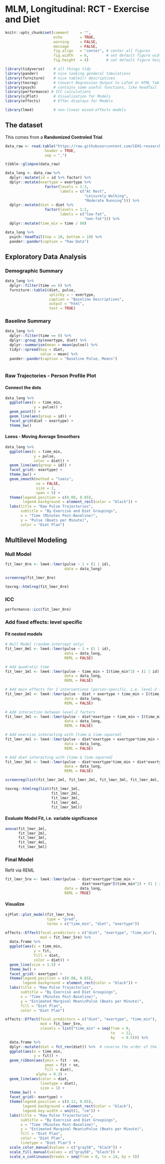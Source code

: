 # MLM, Longitudinal: RCT - Exercise and Diet

```{r, include=FALSE}
knitr::opts_chunk$set(comment     = "",
                      echo        = TRUE, 
                      warning     = FALSE, 
                      message     = FALSE,
                      fig.align   = "center", # center all figures
                      fig.width   = 6,        # set default figure width to 4 inches
                      fig.height  = 4)        # set default figure height to 3 inches
```

```{r, message=FALSE, error=FALSE}
library(tidyverse)    # all things tidy
library(pander)       # nice looking genderal tabulations
library(furniture)    # nice table1() descriptives
library(texreg)       # Convert Regression Output to LaTeX or HTML Tables
library(psych)        # contains some useful functions, like headTail
library(performance) # ICC calculations
library(sjPlot)       # Visualization for Models
library(effects)      # Effec displays for Models

library(lme4)         # non-linear mixed-effects models
```

## The dataset

This comes from a **Randomized Controled Trial**.

```{r}
data_raw <- read.table("https://raw.githubusercontent.com/CEHS-research/data/master/MLM/exercise_diet.txt",
                  header = TRUE, 
                  sep = ",")
```

```{r}
tibble::glimpse(data_raw)
```



```{r}
data_long <- data_raw %>% 
  dplyr::mutate(id = id %>% factor) %>% 
  dplyr::mutate(exertype = exertype %>% 
                  factor(levels = 1:3,
                         labels = c("At Rest",
                                    "Leisurely Walking",
                                    "Moderate Running"))) %>% 
  dplyr::mutate(diet = diet %>% 
                  factor(levels = 1:2,
                         labels = c("low-fat",
                                    "non-fat"))) %>% 
  dplyr::mutate(time_min = time / 60)
```




```{r}
data_long %>% 
  psych::headTail(top = 10, bottom = 10) %>% 
  pander::pander(caption = "Raw Data")
```

## Exploratory Data Analysis

### Demographic Summary

```{r, results='asis'}
data_long %>% 
  dplyr::filter(time == 0) %>% 
  furniture::table1(diet, pulse,
                    splitby = ~ exertype,
                    caption = "Baseline Descriptives",
                    output = "html",
                    test = TRUE)
```

### Baseline Summary

```{r}
data_long %>% 
  dplyr::filter(time == 0) %>% 
  dplyr::group_by(exertype, diet) %>% 
  dplyr::summarise(mean = mean(pulse)) %>% 
  tidyr::spread(key = diet,
                value = mean) %>% 
  pander::pander(caption = "Baseline Pulse, Means")
  
```

### Raw Trajectories - Person Profile Plot

#### Connect the dots

```{r}
data_long %>% 
  ggplot(aes(x = time_min,
             y = pulse)) +
  geom_point() +
  geom_line(aes(group = id)) +
  facet_grid(diet ~ exertype) +
  theme_bw()
```

#### Loess - Moving Average Smoothers

```{r}
data_long %>% 
  ggplot(aes(x = time_min,
             y = pulse,
             color = diet)) +
  geom_line(aes(group = id)) +
  facet_grid(~ exertype) +
  theme_bw() +
  geom_smooth(method = "loess",
              se = FALSE,
              size = 2,
              span = 5) +
  theme(legend.position = c(0.08, 0.85),
        legend.background = element_rect(color = "black")) +
  labs(title = "Raw Pulse Trajectories",
       subtitle = "By Exercise and Diet Groupings",
       x = "Time (Minutes Post-Baseline)",
       y = "Pulse (Beats per Minute)",
       color = "Diet Plan")
```

## Multilevel Modeling

### Null Model

```{r}
fit_lmer_0re <- lme4::lmer(pulse ~ 1 + (1 | id),
                           data = data_long)
```


```{r, include=FALSE}
screenreg(fit_lmer_0re)
```


```{r, results='asis'}
texreg::htmlreg(fit_lmer_0re)
```

### ICC

```{r}
performance::icc(fit_lmer_0re)
```

### Add fixed effects: level specific

#### Fit nested models

```{r}
# Null Model (random intercept only)
fit_lmer_0ml <- lme4::lmer(pulse ~ 1 + (1 | id),
                           data = data_long,
                           REML = FALSE)

# Add quadratic time
fit_lmer_1ml <- lme4::lmer(pulse ~ time_min + I(time_min^2) + (1 | id),
                           data = data_long,
                           REML = FALSE)

# Add main effects for 2 interventions (person-specific, i.e. level-2 factors)
fit_lmer_2ml <- lme4::lmer(pulse ~ diet + exertype + time_min + I(time_min^2) + (1 | id),
                           data = data_long,
                           REML = FALSE)

# Add interaction between level-2 factors
fit_lmer_3ml <- lme4::lmer(pulse ~ diet*exertype + time_min + I(time_min^2) + (1 | id),
                           data = data_long,
                           REML = FALSE)

# Add exercise interacting with [time & time-squared]
fit_lmer_4ml <- lme4::lmer(pulse ~ diet*exertype + exertype*time_min + exertype*I(time_min^2) + (1 | id),
                           data = data_long,
                           REML = FALSE)

# Add diet interacting with [time & time-squared]
fit_lmer_5ml <- lme4::lmer(pulse ~ diet*exertype*time_min + diet*exertype*I(time_min^2) + (1 | id),
                           data = data_long,
                           REML = FALSE)
```


```{r, include=FALSE}
screenreg(list(fit_lmer_1ml, fit_lmer_2ml, fit_lmer_3ml, fit_lmer_4ml, fit_lmer_5ml))
```


```{r, results='asis'}
texreg::htmlreg(list(fit_lmer_1ml, 
                     fit_lmer_2ml, 
                     fit_lmer_3ml, 
                     fit_lmer_4ml, 
                     fit_lmer_5ml))
```

#### Evaluate Model Fit, i.e. variable significance

```{r}
anova(fit_lmer_1ml, 
      fit_lmer_2ml, 
      fit_lmer_3ml, 
      fit_lmer_4ml, 
      fit_lmer_5ml)
```


### Final Model

Refit via REML

```{r}
fit_lmer_5re <- lme4::lmer(pulse ~ diet*exertype*time_min + 
                                   diet*exertype*I(time_min^2) + (1 | id),
                           data = data_long,
                           REML = TRUE)
```


#### Visualize

```{r}
sjPlot::plot_model(fit_lmer_5re,
                   type = "pred",
                   terms = c("time_min", "diet", "exertype"))
```


```{r}
effects::Effect(focal.predictors = c("diet", "exertype", "time_min"),
                mod = fit_lmer_5re) %>% 
  data.frame %>% 
  ggplot(aes(x = time_min,
             y = fit,
             fill = diet,
             color = diet)) +
  geom_line(size = 1.5) +
  theme_bw() +
  facet_grid(~ exertype) +
  theme(legend.position = c(0.08, 0.85),
        legend.background = element_rect(color = "black")) +
  labs(title = "Raw Pulse Trajectories",
       subtitle = "By Exercise and Diet Groupings",
       x = "Time (Minutes Post-Baseline)",
       y = "Estimated Marginal Mean\nPulse (Beats per Minute)",
       fill = "Diet Plan",
       color = "Diet Plan")
```


```{r}
effects::Effect(focal.predictors = c("diet", "exertype", "time_min"),
                mod = fit_lmer_5re,
                xlevels = list("time_min" = seq(from = 0, 
                                                to   = 12, 
                                                by   = 0.5))) %>% 
  data.frame %>% 
  dplyr::mutate(diet = fct_rev(diet)) %>%  # reverse the order of the levels
  ggplot(aes(x = time_min,
             y = fit)) +
  geom_ribbon(aes(ymin = fit - se,
                  ymax = fit + se,
                  fill = diet),
              alpha = 0.3) +
  geom_line(aes(color = diet,
                linetype = diet),
                size = 1) +
  theme_bw() +
  facet_grid(~ exertype) +
  theme(legend.position = c(0.12, 0.85),
        legend.background = element_rect(color = "black"),
        legend.key.width = unit(2, "cm")) +
  labs(title = "Raw Pulse Trajectories",
       subtitle = "By Exercise and Diet Groupings",
       x = "Time (Minutes Post-Baseline)",
       y = "Estimated Marginal Mean\nPulse (Beats per Minute)",
       fill = "Diet Plan",
       color = "Diet Plan",
       linetype = "Diet Plan") +
  scale_color_manual(values = c("gray50", "black")) +
  scale_fill_manual(values = c("gray50", "black")) +
  scale_x_continuous(breaks = seq(from = 0, to = 14, by = 5))
```





